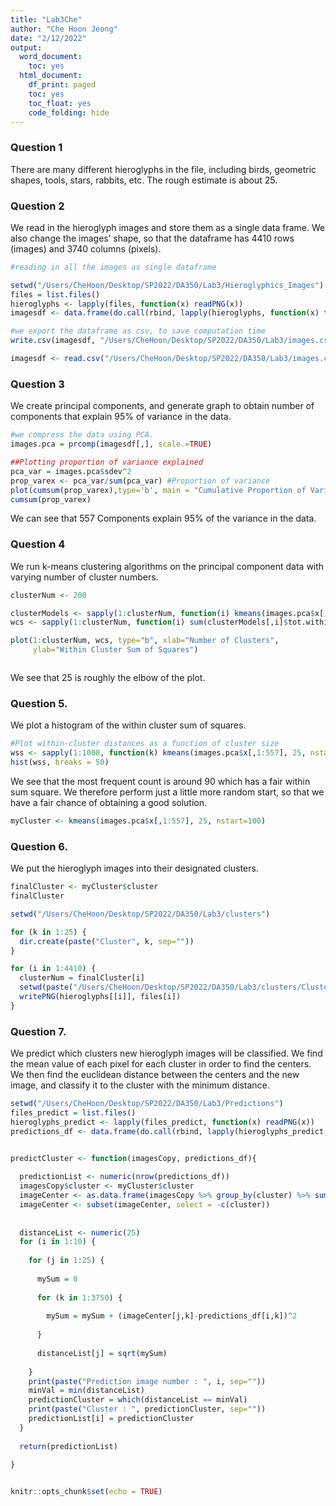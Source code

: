 ```yaml
---
title: "Lab3Che"
author: "Che Hoon Jeong"
date: "2/12/2022"
output:
  word_document:
    toc: yes
  html_document:
    df_print: paged
    toc: yes
    toc_float: yes
    code_folding: hide
---
```


### Question 1

There are many different hieroglyphs in the file, including birds, geometric shapes, tools, stars, rabbits, etc. The rough estimate is about 25. 

### Question 2

We read in the hieroglyph images and store them as a single data frame. We also change the images' shape, so that the dataframe has 4410 rows (images) and 3740 columns (pixels).

```r

#reading in all the images as single dataframe

setwd("/Users/CheHoon/Desktop/SP2022/DA350/Lab3/Hieroglyphics_Images")
files = list.files()
hieroglyphs <- lapply(files, function(x) readPNG(x))
imagesdf <- data.frame(do.call(rbind, lapply(hieroglyphs, function(x) t(matrix(x)))))

#we export the dataframe as csv, to save computation time
write.csv(imagesdf, "/Users/CheHoon/Desktop/SP2022/DA350/Lab3/images.csv")

imagesdf <- read.csv("/Users/CheHoon/Desktop/SP2022/DA350/Lab3/images.csv")


```


### Question 3

We create principal components, and generate graph to obtain number of components that explain 95% of variance in the data.

```r
#we compress the data using PCA.
images.pca = prcomp(imagesdf[,], scale.=TRUE)

##Plotting proportion of variance explained
pca_var = images.pca$sdev^2
prop_varex <- pca_var/sum(pca_var) #Proportion of variance
plot(cumsum(prop_varex),type='b', main = "Cumulative Proportion of Variance") #Cumulative proportion of variance
cumsum(prop_varex)


```

We can see that 557 Components explain 95% of the variance in the data.


### Question 4

We run k-means clustering algorithms on the principal component data with varying number of cluster numbers.

```r

clusterNum <- 200

clusterModels <- sapply(1:clusterNum, function(i) kmeans(images.pca$x[,1:557],i))
wcs <- sapply(1:clusterNum, function(i) sum(clusterModels[,i]$tot.withinss))

plot(1:clusterNum, wcs, type="b", xlab="Number of Clusters",
     ylab="Within Cluster Sum of Squares")



```

We see that 25 is roughly the elbow of the plot.


### Question 5.

We plot a histogram of the within cluster sum of squares.

```r

#Plot within-cluster distances as a function of cluster size
wss <- sapply(1:1000, function(k) kmeans(images.pca$x[,1:557], 25, nstart=1)$tot.withinss)
hist(wss, breaks = 50)

```

We see that the most frequent count is around 90 which has a fair within sum square. We therefore perform just a little more random start, so that we have a fair chance of obtaining a good solution.

```r

myCluster <- kmeans(images.pca$x[,1:557], 25, nstart=100)

```



### Question 6.

We put the hieroglyph images into their designated clusters.

```r

finalCluster <- myCluster$cluster
finalCluster

setwd("/Users/CheHoon/Desktop/SP2022/DA350/Lab3/clusters")

for (k in 1:25) {
  dir.create(paste("Cluster", k, sep=""))  
}

for (i in 1:4410) {
  clusterNum = finalCluster[i]
  setwd(paste("/Users/CheHoon/Desktop/SP2022/DA350/Lab3/clusters/Cluster",clusterNum,sep = ""))
  writePNG(hieroglyphs[[i]], files[i])
}


```


### Question 7.

We predict which clusters new hieroglyph images will be classified. We find the mean value of each pixel for each cluster in order to find the centers. We then find the euclidean distance between the centers and the new image, and classify it to the cluster with the minimum distance.

```r

setwd("/Users/CheHoon/Desktop/SP2022/DA350/Lab3/Predictions")
files_predict = list.files()
hieroglyphs_predict <- lapply(files_predict, function(x) readPNG(x))
predictions_df <- data.frame(do.call(rbind, lapply(hieroglyphs_predict, function(x) t(matrix(x)))))


predictCluster <- function(imagesCopy, predictions_df){
  
  predictionList <- numeric(nrow(predictions_df))
  imagesCopy$cluster <- myCluster$cluster
  imageCenter <- as.data.frame(imagesCopy %>% group_by(cluster) %>% summarise_all("mean"))
  imageCenter <- subset(imageCenter, select = -c(cluster))
  
  
  distanceList <- numeric(25)
  for (i in 1:10) {
    
    for (j in 1:25) {
      
      mySum = 0
      
      for (k in 1:3750) {
        
        mySum = mySum + (imageCenter[j,k]-predictions_df[i,k])^2
        
      }
      
      distanceList[j] = sqrt(mySum)
      
    }
    print(paste("Prediction image number : ", i, sep=""))
    minVal = min(distanceList)
    predictionCluster = which(distanceList == minVal)
    print(paste("Cluster : ", predictionCluster, sep=""))
    predictionList[i] = predictionCluster
  }
  
  return(predictionList)
  
}



```





```r
knitr::opts_chunk$set(echo = TRUE)
```


